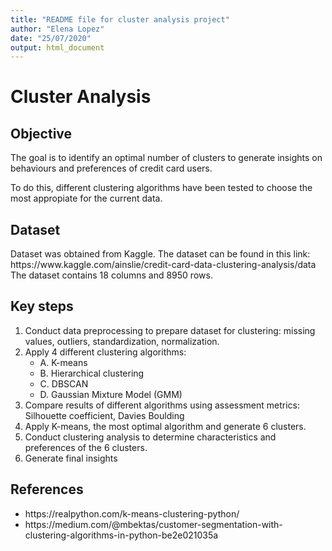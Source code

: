 ```yaml
---
title: "README file for cluster analysis project"
author: "Elena Lopez"
date: "25/07/2020"
output: html_document
---
```


# Cluster Analysis

## Objective
The goal is to identify an optimal number of clusters to generate insights on behaviours and preferences of credit card users.

To do this, different clustering algorithms have been tested to choose the most appropiate for the current data.  


## Dataset
Dataset was obtained from Kaggle. The dataset can be found in this link: https://www.kaggle.com/ainslie/credit-card-data-clustering-analysis/data
The dataset contains 18 columns and 8950 rows.


## Key steps
1. Conduct data preprocessing to prepare dataset for clustering: missing values, outliers, standardization, normalization. 
2. Apply 4 different clustering algorithms:
      - A. K-means
      - B. Hierarchical clustering
      - C. DBSCAN
      - D. Gaussian Mixture Model (GMM)
3. Compare results of different algorithms using assessment metrics: Silhouette coefficient, Davies Boulding
4. Apply K-means, the most optimal algorithm and generate 6 clusters.
5. Conduct clustering analysis to determine characteristics and preferences of the 6 clusters. 
6. Generate final insights


## References
- https://realpython.com/k-means-clustering-python/
- https://medium.com/@mbektas/customer-segmentation-with-clustering-algorithms-in-python-be2e021035a
